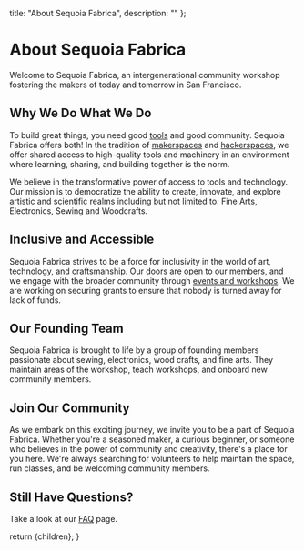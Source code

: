 
  title: "About Sequoia Fabrica",
  description: ""
};

# About Sequoia Fabrica

Welcome to Sequoia Fabrica, an intergenerational community workshop fostering the makers of today and tomorrow in San Francisco. 

## Why We Do What We Do

To build great things, you need good [tools](https://wiki.sequoiafabrica.org/wiki/Main_Page) and good community. Sequoia Fabrica offers both! In the tradition of [makerspaces](https://www.makerspaces.com/what-is-a-makerspace/) and [hackerspaces](https://hackerspaces.org), we offer shared access to high-quality tools and machinery in an environment where learning, sharing, and building together is the norm. 

We believe in the transformative power of access to tools and technology. Our mission is to democratize the ability to create, innovate, and explore artistic and scientific realms including but not limited to: Fine Arts, Electronics, Sewing and Woodcrafts. 

## Inclusive and Accessible

Sequoia Fabrica strives to be a force for inclusivity in the world of art, technology, and craftsmanship. Our doors are open to our members, and we engage with the broader community through [events and workshops](./events). We are working on securing grants to ensure that nobody is turned away for lack of funds.

## Our Founding Team

Sequoia Fabrica is brought to life by a group of founding members passionate about sewing, electronics, wood crafts, and fine arts. They maintain areas of the workshop, teach workshops, and onboard new community members.

## Join Our Community

As we embark on this exciting journey, we invite you to be a part of Sequoia Fabrica. Whether you're a seasoned maker, a curious beginner, or someone who believes in the power of community and creativity, there's a place for you here. We're always searching for volunteers to help maintain the space, run classes, and be welcoming community members. 

## Still Have Questions?

Take a look at our [FAQ](./faq) page.

  return <DocumentLayout metadata={metadata}>{children}</DocumentLayout>;
}
